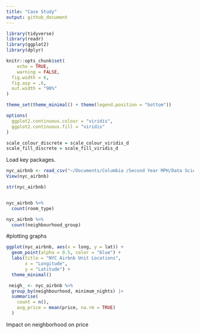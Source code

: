 ```yaml
---
title: "Case Study"
output: github_document
---
```


```r
library(tidyverse)
library(readr)
library(ggplot2)
library(dplyr)

knitr::opts_chunk$set(
	echo = TRUE,
	warning = FALSE,
  fig.width = 6,
  fig.asp = .6,
  out.width = "90%"
)

theme_set(theme_minimal() + theme(legend.position = "bottom"))

options(
  ggplot2.continuous.colour = "viridis",
  ggplot2.continuous.fill = "viridis"
)

scale_colour_discrete = scale_colour_viridis_d
scale_fill_discrete = scale_fill_viridis_d
```
Load key packages.


```r
nyc_airbnb <- read_csv("~/Documents/Columbia /Second Year MPH/Data Science Course /20241008/nyc_airbnb.csv")
View(nyc_airbnb)
```


```r
str(nyc_airbnb)


nyc_airbnb %>%
  count(room_type)

nyc_airbnb %>%
  count(neighbourhood_group)
```

#plotting graphs
```r
ggplot(nyc_airbnb, aes(x = long, y = lat)) +
  geom_point(alpha = 0.5, color = "blue") +
  labs(title = "NYC Airbnb Unit Locations",
       x = "Longitude",
       y = "Latitude") +
  theme_minimal()
```

```r
 neigh_ <- nyc_airbnb %>%
  group_by(neighbourhood, minimum_nights) |>
  summarise(
    count = n(),               
    avg_price = mean(price, na.rm = TRUE)  
  )

```

Impact on neighborhood on price 
